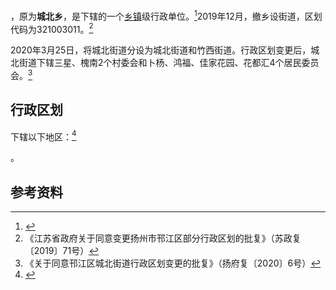 {{中国乡级行政区|32/10/03/202/000
|景观照片文件名 =Yangzhou-Modern-Grand-Canal-barge-caravan-3342.JPG
| 政府驻地 = 上方寺路66号
| 总面积 = 17.18平方公里
| 总人口 = 4.95万人
| 总人口年份 = 2020
| 电话区号 = 514
}}

'''{{PAGENAMEBASE}}'''，原为'''城北乡'''，是{{PRC admin/fullname|32/10/03/202/000|3}}下辖的一个[[乡镇|乡镇]]级行政单位。<ref>{{PRC admin/ref sgc|{{PRC admin/parent|32/10/03/202/000}}}}</ref>2019年12月，撤乡设街道，区划代码为321003011。<ref>《江苏省政府关于同意变更扬州市邗江区部分行政区划的批复》（苏政复〔2019〕71号）</ref>

2020年3月25日，将城北街道分设为城北街道和竹西街道。行政区划变更后，城北街道下辖三星、槐南2个村委会和卜杨、鸿福、佳家花园、花都汇4个居民委员会。<ref>《关于同意邗江区城北街道行政区划变更的批复》（扬府复〔2020〕6号）</ref>

== 行政区划 ==

{{PAGENAMEBASE}}下辖以下地区：<ref>{{PRC admin/ref sgc|32/10/03/202/000}}</ref>

{{PRC admin/children|32/10/03/202/000}}。

== 参考资料 ==

{{reflist}}

{{PRC admin/navcat|32/10/03/202/000}}